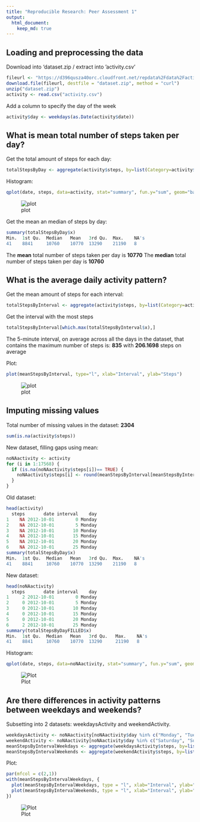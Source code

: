 ```yaml
---
title: "Reproducible Research: Peer Assessment 1"
output: 
  html_document:
    keep_md: true
---
```



## Loading and preprocessing the data

Download into 'dataset.zip / extract into 'activity.csv'
```r
fileurl <- "https://d396qusza40orc.cloudfront.net/repdata%2Fdata%2Factivity.zip"
download.file(fileurl, destfile = "dataset.zip", method = "curl")
unzip("dataset.zip")
activity <- read.csv("activity.csv")
```

Add a column to specify the day of the week
```r
activity$day <- weekdays(as.Date(activity$date))
```


## What is mean total number of steps taken per day?
Get the total amount of steps for each day:
```r
totalStepsByDay <- aggregate(activity$steps, by=list(Category=activity$date), FUN=sum)
```
Histogram:
```r
qplot(date, steps, data=activity, stat="summary", fun.y="sum", geom="bar")
```
![plot](https://raw.githubusercontent.com/Linz17/RepData_PeerAssessment1/master/activityTotalStepsByDay.png)

Get the mean an median of steps by day:
```r
summary(totalStepsByDay$x)
Min.  1st Qu.  Median   Mean   3rd Qu.  Max.    NA's 
41    8841     10760    10770  13290    21190   8 
```
The **mean** total number of steps taken per day is **10770**
The **median** total number of steps taken per day is **10760**


## What is the average daily activity pattern?
Get the mean amount of steps for each interval:
```r
totalStepsByInterval <- aggregate(activity$steps, by=list(Category=activity$interval), FUN=mean, na.rm=TRUE)
```
Get the interval with the most steps
```r
totalStepsByInterval[which.max(totalStepsByInterval$x),]
```
The 5-minute interval, on average across all the days in the dataset, that contains the maximum number of steps is:
**835** with **206.1698** steps on average

Plot:
```r
plot(meanStepsByInterval, type="l", xlab="Interval", ylab="Steps")
```
![plot](https://raw.githubusercontent.com/Linz17/RepData_PeerAssessment1/master/meanStepsByInterval.png)


## Imputing missing values
Total number of missing values in the dataset: **2304**
```r
sum(is.na(activity$steps))
```
New dataset, filling gaps using mean:
```r
noNAactivity <- activity
for (i in 1:17568) {
  if (is.na(noNAactivity$steps[i])== TRUE) {
    noNAactivity$steps[i] <- round(meanStepsByInterval[meanStepsByInterval[,1] == noNAactivity$interval[i],2])
  }
}
```
Old dataset: 
```r
head(activity)
  steps       date interval    day
1    NA 2012-10-01        0 Monday
2    NA 2012-10-01        5 Monday
3    NA 2012-10-01       10 Monday
4    NA 2012-10-01       15 Monday
5    NA 2012-10-01       20 Monday
6    NA 2012-10-01       25 Monday
summary(totalStepsByDay$x)
Min.  1st Qu.  Median   Mean   3rd Qu.  Max.    NA's 
41    8841     10760    10770  13290    21190   8 
```
New dataset:
```r
head(noNAactivity)
  steps       date interval    day
1     2 2012-10-01        0 Monday
2     0 2012-10-01        5 Monday
3     0 2012-10-01       10 Monday
4     0 2012-10-01       15 Monday
5     0 2012-10-01       20 Monday
6     2 2012-10-01       25 Monday
summary(totalStepsByDayFILLED$x)
Min.  1st Qu.  Median   Mean   3rd Qu.   Max.    NA's 
41    8841     10760    10770  13290     21190   8 
```
Histogram:
```r
qplot(date, steps, data=noNAactivity, stat="summary", fun.y="sum", geom="bar")
```
![Plot](https://raw.githubusercontent.com/Linz17/RepData_PeerAssessment1/master/noNAactivityTotalStepsByDay.png)


## Are there differences in activity patterns between weekdays and weekends?

Subsetting into 2 datasets: weekdaysActivity and weekendActivity.
```r
weekdaysActivity <- noNAactivity[noNAactivity$day %in% c("Monday", "Tuesday", "Wednesday", "Thursday", "Friday"),]
weekendActivity <- noNAactivity[noNAactivity$day %in% c("Saturday", "Sunday"),]
meanStepsByIntervalWeekdays <- aggregate(weekdaysActivity$steps, by=list(Category=weekdaysActivity$interval), FUN=mean, na.rm=TRUE)
meanStepsByIntervalWeekends <- aggregate(weekendActivity$steps, by=list(Category=weekendActivity$interval), FUN=mean, na.rm=TRUE)
```

Plot:
```r
par(mfcol = c(2,1))
with(meanStepsByIntervalWeekdays, {
  plot(meanStepsByIntervalWeekdays, type = "l", xlab="Interval", ylab="Steps")
  plot(meanStepsByIntervalWeekends, type = "l", xlab="Interval", ylab="Steps")
})
```
![Plot](https://raw.githubusercontent.com/Linz17/RepData_PeerAssessment1/master/diffWeekdayWeekend.png)
